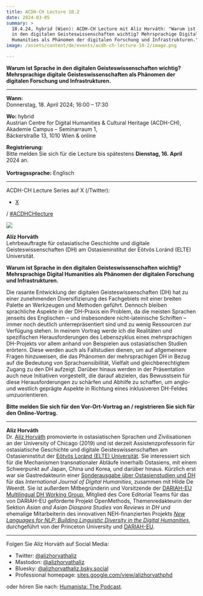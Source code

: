```yaml
---
title: ACDH-CH Lecture 10.2
date: 2024-03-05
summary: >
  18.4.24, hybrid (Wien): ACDH-CH Lecture mit Alíz Horváth: "Warum ist Sprache
  in den digitalen Geisteswissenschaften wichtig? Mehrsprachige Digital
  Humanities als Phänomen der digitalen Forschung und Infrastrukturen."
image: /assets/content/de/events/acdh-ch-lecture-10-2/image.png

---
```


**Warum ist Sprache in den digitalen Geisteswissenschaften wichtig?\
Mehrsprachige digitale Geisteswissenschaften als Phänomen der digitalen Forschung und Infrastrukturen.**

***

**Wann:**\
Donnerstag, 18. April 2024; 16:00 – 17:30

**Wo:** hybrid\
Austrian Centre for Digital Humanities & Cultural Heritage (ACDH-CH),\
Akademie Campus – Seminarraum 1,\
Bäckerstraße 13, 1010 Wien & online

**Registrierung:**\
Bitte melden Sie sich für die Lecture bis spätestens **Dienstag, 16. April** 2024 an.\
\
**Vortragssprache:** Englisch

***

ACDH-CH Lecture Series auf X (/Twitter):

* [X](https://twitter.com/AtClariah)

/ [#ACDHCHlecture](https://twitter.com/search?q=%23ACDHCHLecture\&src=typed_query)

![](/assets/content/de/events/acdh-ch-lecture-10-2/ha1-683x1024.jpg)

**Alíz Horváth**\
Lehrbeauftragte für ostasiatische Geschichte und digitale Geisteswissenschaften (DH) am Ostasieninstitut der Eötvös Loránd (ELTE) Universität.

**Warum ist Sprache in den digitalen Geisteswissenschaften wichtig? Mehrsprachige Digital Humanities als Phänomen der digitalen Forschung und Infrastrukturen.**

Die rasante Entwicklung der digitalen Geisteswissenschaften (DH) hat zu einer zunehmenden Diversifizierung des Fachgebiets mit einer breiten Palette an Werkzeugen und Methoden geführt. Dennoch bleiben sprachliche Aspekte in der DH-Praxis ein Problem, da die meisten Sprachen jenseits des Englischen – und insbesondere nicht-lateinische Schriften – immer noch deutlich unterrepräsentiert sind und zu wenig Ressourcen zur Verfügung stehen. In meinem Vortrag werde ich die Realitäten und spezifischen Herausforderungen des Lebenszyklus eines mehrsprachigen DH-Projekts vor allem anhand von Beispielen aus ostasiatischen Studien erörtern. Diese werden auch als Fallstudien dienen, um auf allgemeinere Fragen hinzuweisen, die das Phänomen der mehrsprachigen DH in Bezug auf die Bedeutung von Sprachsensibilität, Vielfalt und gleichberechtigtem Zugang zu den DH aufzeigt. Darüber hinaus werden in der Präsentation auch neue Initiativen vorgestellt, die darauf abzielen, das Bewusstsein für diese Herausforderungen zu schärfen und Abhilfe zu schaffen, um anglo- und westlich geprägte Aspekte in Richtung eines inklusiveren DH-Feldes umzuorientieren.

**Bitte melden Sie sich für den Vor-Ort-Vortrag an / registrieren Sie sich für den Online-Vortrag.**

***

**Alíz Horváth**\
Dr. [Alíz Horváth](https://sites.google.com/view/alizhorvathphd) promovierte in ostasiatischen Sprachen und Zivilisationen an der University of Chicago (2019) und ist derzeit Assistenzprofessorin für ostasiatische Geschichte und digitale Geisteswissenschaften am Ostasieninstitut der [Eötvös Loránd (ELTE) Universität](https://www.btk.elte.hu/en/). Sie interessiert sich für die Mechanismen transnationaler Abläufe innerhalb Ostasiens, mit einem Schwerpunkt auf Japan, China und Korea, und darüber hinaus. Kürzlich erst war sie Gastredakteurin einer [Sonderausgabe über Ostasienstudien und DH](https://link.springer.com/article/10.1007/s42803-022-00064-5) für das *International Journal of Digital Humanities*, zusammen mit Hilde De Weerdt. Sie ist außerdem Mitbegründerin und Vorsitzende der [DARIAH-EU Multilingual DH Working Group](https://www.dariah.eu/activities/working-groups/multilingual-dh/), Mitglied des Core Editorial Teams für das von DARIAH-EU geförderte Projekt OpenMethods, Themenredakteurin der Sektion *Asian and Asian Diaspora Studies* von *Reviews in DH* und ehemalige Mitarbeiterin des innovativen NEH-finanzierten Projekts *[New Languages for NLP: Building Linguistic Diversity in the Digital Humanities](https://newnlp.princeton.edu/language/kanbun)*, durchgeführt von der Princeton University und [DARIAH-EU](https://www.dariah.eu/).

***

Folgen Sie Alíz Horváth auf Social Media:

* Twitter: [@alizhorvathaliz](https://twitter.com/alizhorvathaliz)
* Mastodon: [@alizhorvathaliz](https://fedihum.org/@alizhorvathaliz)
* Bluesky: [@alizhorvathaliz.bsky.social](https://bsky.app/profile/alizhorvathaliz.bsky.social)
* Professional homepage: [sites.google.com/view/alizhorvathphd](https://sites.google.com/view/alizhorvathphd)

oder hören Sie nach: [Humanista: The Podcast](https://humanistathepodcast.com/).
